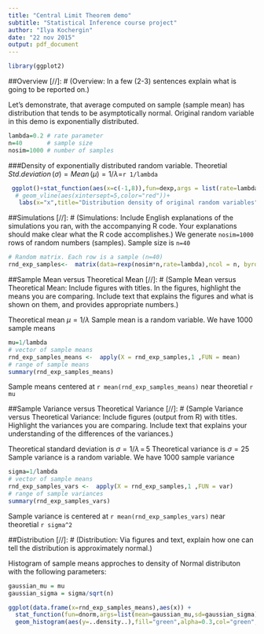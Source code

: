 ```yaml
---
title: "Central Limit Theorem demo"
subtitle: "Statistical Inference course project"
author: "Ilya Kochergin"
date: "22 nov 2015"
output: pdf_document
---
```


```r

library(ggplot2)
```

##Overview
[//]: # (Overview: In a few (2-3) sentences explain what is going to be reported on.)


Let's demonstrate, that average computed on sample (sample mean) has distribution that tends to be asymptotically normal. Original random variable in this demo is exponentially  distributed.
```r
lambda=0.2 # rate parameter 
n=40       # sample size
nosim=1000 # number of samples
```

###Density of exponentially distributed random variable.
Theoretial $Std. deviation \,(\sigma) =Mean\, (\mu) =1/\lambda$=`r 1/lambda`

```r
 ggplot()+stat_function(aes(x=c(-1,8)),fun=dexp,args = list(rate=lambda)) +
  # geom_vline(aes(xintersept=5,color="red"))+
   labs(x="x",title="Distribution density of original random variables")
```


##Simulations
[//]: # (Simulations: Include English explanations of the simulations you ran, with the accompanying R code. Your explanations should make clear what the R code accomplishes.)
We generate `nosim=1000` rows of random numbers (samples). Sample size is `n=40`
```r
# Random matrix. Each row is a sample (n=40)
rnd_exp_samples<-  matrix(data=rexp(nosim*n,rate=lambda),ncol = n, byrow = T)

```



##Sample Mean versus Theoretical Mean
[//]: # (Sample Mean versus Theoretical Mean: Include figures with titles. In the figures, highlight the means you are comparing. Include text that explains the figures and what is shown on them, and provides appropriate numbers.)

Theoretical mean $\mu=1/\lambda$
Sample mean is a random variable. We have 1000 sample means
```r
mu=1/lambda
# vector of sample means
rnd_exp_samples_means <-  apply(X = rnd_exp_samples,1 ,FUN = mean)
# range of sample means
summary(rnd_exp_samples_means)
```
Sample means centered at `r mean(rnd_exp_samples_means)` near theoretial `r mu`

##Sample Variance versus Theoretical Variance
[//]: # (Sample Variance versus Theoretical Variance: Include figures (output from R) with titles. Highlight the variances you are comparing. Include text that explains your understanding of the differences of the variances.)

Theoretical standard deviation is  $\sigma=1/\lambda\,=\,5$
Theoretical variance is  $\sigma=25$
Sample variance is a random variable. We have 1000 sample variance
```r
sigma=1/lambda
# vector of sample means
rnd_exp_samples_vars <-  apply(X = rnd_exp_samples,1 ,FUN = var)
# range of sample variances
summary(rnd_exp_samples_vars)
```
Sample variance is centered at `r mean(rnd_exp_samples_vars)` near theoretial `r sigma^2`

##Distribution
[//]: # (Distribution: Via figures and text, explain how one can tell the distribution is approximately normal.)

Histogram of sample means approches to density of Normal distributon with the following parameters:
```r
gaussian_mu = mu
gaussian_sigma = sigma/sqrt(n)
```


```r

ggplot(data.frame(x=rnd_exp_samples_means),aes(x)) +
  stat_function(fun=dnorm,args=list(mean=gaussian_mu,sd=gaussian_sigma),col="red",size=2)+
  geom_histogram(aes(y=..density..),fill="green",alpha=0.3,col="green",stat_bin=1/30)

```


